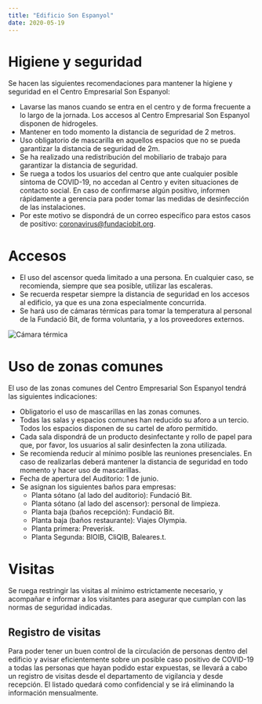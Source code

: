 ```yaml
---
title: "Edificio Son Espanyol"
date: 2020-05-19
---
```


# Higiene y seguridad

Se hacen las siguientes recomendaciones para mantener la higiene y seguridad en el Centro Empresarial Son Espanyol:

- Lavarse las manos cuando se entra en el centro y de forma frecuente a lo largo de la jornada. Los accesos al Centro Empresarial Son Espanyol disponen de hidrogeles.
- Mantener en todo momento la distancia de seguridad de 2 metros.
- Uso obligatorio de mascarilla en aquellos espacios que no se pueda garantizar la distancia de seguridad de 2m.
- Se ha realizado una redistribución del mobiliario de trabajo para garantizar la distancia de seguridad.
- Se ruega a todos los usuarios del centro que ante cualquier posible síntoma de COVID-19, no accedan al Centro y eviten situaciones de contacto social. En caso de confirmarse algún positivo, informen rápidamente a gerencia para poder tomar las medidas de desinfección de las instalaciones.
- Por este motivo se dispondrá de un correo específico para estos casos de positivo: coronavirus@fundaciobit.org.

# Accesos

- El uso del ascensor queda limitado a una persona. En cualquier caso, se recomienda, siempre que sea posible, utilizar las escaleras.
- Se recuerda respetar siempre la distancia de seguridad en los accesos al edificio, ya que es una zona especialmente concurrida.
- Se hará uso de cámaras térmicas para tomar la temperatura al personal de la Fundació Bit, de forma voluntaria, y a los proveedores externos.

![Cámara térmica](../../src/images/thermal.jpg)

# Uso de zonas comunes

El uso de las zonas comunes del Centro Empresarial Son Espanyol tendrá las siguientes indicaciones:

- Obligatorio el uso de mascarillas en las zonas comunes.
- Todas las salas y espacios comunes han reducido su aforo a un tercio. Todos los espacios disponen de su cartel de aforo permitido.
- Cada sala dispondrá de un producto desinfectante y rollo de papel para que, por favor, los usuarios al salir desinfecten la zona utilizada.
- Se recomienda reducir al mínimo posible las reuniones presenciales. En caso de realizarlas deberá mantener la distancia de seguridad en todo momento y hacer uso de mascarillas.
- Fecha de apertura del Auditorio: 1 de junio.
- Se asignan los siguientes baños para empresas:
  - Planta sótano (al lado del auditorio): Fundació Bit.
  - Planta sótano (al lado del ascensor): personal de limpieza.
  - Planta baja (baños recepción): Fundació Bit.
  - Planta baja (baños restaurante): Viajes Olympia.
  - Planta primera: Preverisk.
  - Planta Segunda: BIOIB, CliQIB, Baleares.t.

# Visitas

Se ruega restringir las visitas al mínimo estrictamente necesario, y acompañar e informar a los visitantes para asegurar que cumplan con las normas de seguridad indicadas.

## Registro de visitas

Para poder tener un buen control de la circulación de personas dentro del edificio y avisar eficientemente sobre un posible caso positivo de COVID-19 a todas las personas que hayan podido estar expuestas, se llevará a cabo un registro de visitas desde el departamento de vigilancia y desde recepción. El listado quedará como confidencial y se irá eliminando la información mensualmente.
